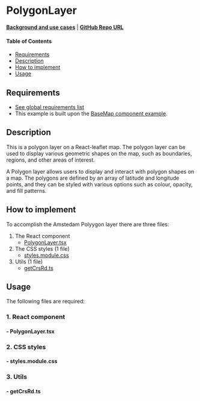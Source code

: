 

<Meta of={PolygonLayerStories} />

# PolygonLayer

**[Background and use cases](./?path=/docs/leaflet-layers--docs#polygon)** | **<a href="https://github.com/Amsterdam/ee-react-map-demos/tree/main/src/pages/ReactLeaflet/PolygonLayer" target="_blank">GitHub Repo URL</a>**

#### Table of Contents

- [Requirements](#requirements)
- [Description](#description)
- [How to implement](#how-to-implement)
- [Usage](#usage)

## Requirements

- [See global requirements list](./?path=/docs/global-requirements--docs)
- This example is built upon the [BaseMap component example](./?path=/docs/react-leaflet-baselayer--docs).

## Description

This is a polygon layer on a React-leaflet map. The polygon layer can be used to display various geometric shapes on the map, such as boundaries, regions, and other areas of interest.

A Polygon layer allows users to display and interact with polygon shapes on a map. The polygons are defined by an array of latitude and longitude points, and they can be styled with various options such as colour, opacity, and fill patterns.

## How to implement

To accomplish the Amstedam Polyygon layer there are three files:

1. The React component
    * [PolygonLayer.tsx](#--polygonlayertsx)
2. The CSS styles (1 file)
    * [styles.module.css](#--stylesmodulecss)
3. Utils (1 file)
    * [getCrsRd.ts](#--getcrsrdts)

## Usage

The following files are required:

### 1. React component

#### - PolygonLayer.tsx

<Source code={PolygonLayer} />

### 2. CSS styles

#### - styles.module.css

<Source code={styles} />

### 3. Utils

#### - getCrsRd.ts

<Source code={getCrsRd} />
